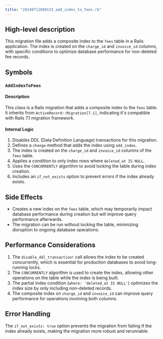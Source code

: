 ```yaml
---
title: "20240712090133_add_index_to_fees.rb"
---
```


## High-level description
This migration file adds a composite index to the `fees` table in a Rails application. The index is created on the `charge_id` and `invoice_id` columns, with specific conditions to optimize database performance for non-deleted fee records.

## Symbols

### `AddIndexToFees`
#### Description
This class is a Rails migration that adds a composite index to the `fees` table. It inherits from `ActiveRecord::Migration[7.1]`, indicating it's compatible with Rails 7.1 migration framework.

#### Internal Logic
1. Disables DDL (Data Definition Language) transactions for this migration.
2. Defines a `change` method that adds the index using `add_index`.
3. The index is created on the `charge_id` and `invoice_id` columns of the `fees` table.
4. Applies a condition to only index rows where `deleted_at IS NULL`.
5. Uses the `CONCURRENTLY` algorithm to avoid locking the table during index creation.
6. Includes an `if_not_exists` option to prevent errors if the index already exists.

## Side Effects
- Creates a new index on the `fees` table, which may temporarily impact database performance during creation but will improve query performance afterwards.
- The migration can be run without locking the table, minimizing disruption to ongoing database operations.

## Performance Considerations
1. The `disable_ddl_transaction!` call allows the index to be created concurrently, which is essential for production databases to avoid long-running locks.
2. The `CONCURRENTLY` algorithm is used to create the index, allowing other operations on the table while the index is being built.
3. The partial index condition (`where: 'deleted_at IS NULL'`) optimizes the index size by only including non-deleted records.
4. The composite index on `charge_id` and `invoice_id` can improve query performance for operations involving both columns.

## Error Handling
The `if_not_exists: true` option prevents the migration from failing if the index already exists, making the migration more robust and rerunnable.